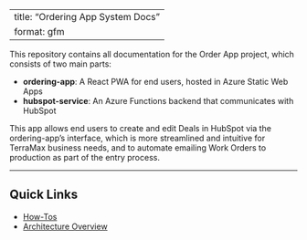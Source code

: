 <!-- To regenerate the Markdown version of this file, enter in the terminal:
    quarto render index.qmd 
-->

---
title: "Ordering App System Docs"
format: gfm
---

This repository contains all documentation for the Order App project, which consists of two main parts:

- **ordering-app**: A React PWA for end users, hosted in Azure Static Web Apps
- **hubspot-service**: An Azure Functions backend that communicates with HubSpot

This app allows end users to create and edit Deals in HubSpot via the ordering-app's interface, which is more streamlined and intuitive for TerraMax business needs, and to automate emailing Work Orders to production as part of the entry process.

---

## Quick Links

- [How-Tos](docs/how-to/how-to-contents.md)
- [Architecture Overview](docs/overview/architecture.md)



